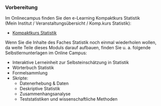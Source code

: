### Vorbereitung

Im Onlinecampus finden Sie den e-Learning Kompaktkurs Statistik  
(Mein Institut / Veranstaltungsübersicht / Komp.kurs Statistik):

- [Kompaktkurs Statistik](https://campus.bildungscentrum.de/nfcampus/Course.do?action=read&n=5220&m=1496576)
 
Wenn Sie die Inhalte des Faches Statistik noch einmal wiederholen wollen, da weite Teile dieses Moduls darauf aufbauen, finden Sie u. a. folgende Selbstlernunterlagen im Online Campus:

- Interaktive Lerneinheit zur Selbsteinschätzung in Statistik
- Wörterbuch Statistik
- Formelsammlung
- Skripte:
    - Datenerhebung & Daten
    - Deskriptive Statistik
    - Zusammenhangsanalyse
    - Teststatistiken und  wissenschaftliche Methoden
    
